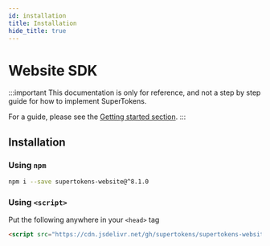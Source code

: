 ```yaml
---
id: installation
title: Installation
hide_title: true
---
```


# Website SDK

:::important
This documentation is only for reference, and not a step by step guide for how to implement SuperTokens.

For a guide, please see the [Getting started section](https://supertokens.com/docs/guides).
:::

## Installation

### Using ```npm```

```bash
npm i --save supertokens-website@^8.1.0
```


### Using ```<script>```
Put the following anywhere in your ```<head>``` tag

```html
<script src="https://cdn.jsdelivr.net/gh/supertokens/supertokens-website@8.1/bundle/bundle.js"></script>
```
